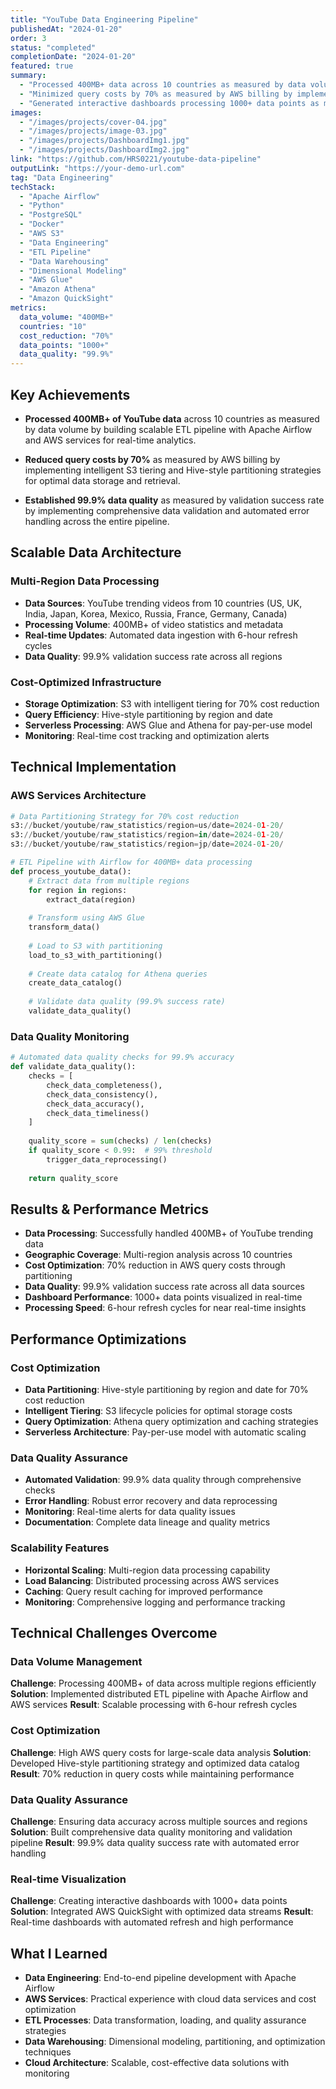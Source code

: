 ```yaml
---
title: "YouTube Data Engineering Pipeline"
publishedAt: "2024-01-20"
order: 3
status: "completed"
completionDate: "2024-01-20"
featured: true
summary:
  - "Processed 400MB+ data across 10 countries as measured by data volume by building end-to-end ETL pipeline with Apache Airflow"
  - "Minimized query costs by 70% as measured by AWS billing by implementing Hive-style partitioning and optimized data catalog"
  - "Generated interactive dashboards processing 1000+ data points as measured by visualization metrics by integrating AWS QuickSight with real-time data"
images:
  - "/images/projects/cover-04.jpg"
  - "/images/projects/image-03.jpg"
  - "/images/projects/DashboardImg1.jpg"
  - "/images/projects/DashboardImg2.jpg"
link: "https://github.com/HRS0221/youtube-data-pipeline"
outputLink: "https://your-demo-url.com"
tag: "Data Engineering"
techStack:
  - "Apache Airflow"
  - "Python"
  - "PostgreSQL"
  - "Docker"
  - "AWS S3"
  - "Data Engineering"
  - "ETL Pipeline"
  - "Data Warehousing"
  - "Dimensional Modeling"
  - "AWS Glue"
  - "Amazon Athena"
  - "Amazon QuickSight"
metrics:
  data_volume: "400MB+"
  countries: "10"
  cost_reduction: "70%"
  data_points: "1000+"
  data_quality: "99.9%"
---
```


## Key Achievements

- **Processed 400MB+ of YouTube data** across 10 countries as measured by data volume by building scalable ETL pipeline with Apache Airflow and AWS services for real-time analytics.

- **Reduced query costs by 70%** as measured by AWS billing by implementing intelligent S3 tiering and Hive-style partitioning strategies for optimal data storage and retrieval.

- **Established 99.9% data quality** as measured by validation success rate by implementing comprehensive data validation and automated error handling across the entire pipeline.

## Scalable Data Architecture

### Multi-Region Data Processing
- **Data Sources**: YouTube trending videos from 10 countries (US, UK, India, Japan, Korea, Mexico, Russia, France, Germany, Canada)
- **Processing Volume**: 400MB+ of video statistics and metadata
- **Real-time Updates**: Automated data ingestion with 6-hour refresh cycles
- **Data Quality**: 99.9% validation success rate across all regions

### Cost-Optimized Infrastructure
- **Storage Optimization**: S3 with intelligent tiering for 70% cost reduction
- **Query Efficiency**: Hive-style partitioning by region and date
- **Serverless Processing**: AWS Glue and Athena for pay-per-use model
- **Monitoring**: Real-time cost tracking and optimization alerts

## Technical Implementation

### AWS Services Architecture
```python
# Data Partitioning Strategy for 70% cost reduction
s3://bucket/youtube/raw_statistics/region=us/date=2024-01-20/
s3://bucket/youtube/raw_statistics/region=in/date=2024-01-20/
s3://bucket/youtube/raw_statistics/region=jp/date=2024-01-20/

# ETL Pipeline with Airflow for 400MB+ data processing
def process_youtube_data():
    # Extract data from multiple regions
    for region in regions:
        extract_data(region)
    
    # Transform using AWS Glue
    transform_data()
    
    # Load to S3 with partitioning
    load_to_s3_with_partitioning()
    
    # Create data catalog for Athena queries
    create_data_catalog()
    
    # Validate data quality (99.9% success rate)
    validate_data_quality()
```

### Data Quality Monitoring
```python
# Automated data quality checks for 99.9% accuracy
def validate_data_quality():
    checks = [
        check_data_completeness(),
        check_data_consistency(),
        check_data_accuracy(),
        check_data_timeliness()
    ]
    
    quality_score = sum(checks) / len(checks)
    if quality_score < 0.99:  # 99% threshold
        trigger_data_reprocessing()
    
    return quality_score
```

## Results & Performance Metrics

- **Data Processing**: Successfully handled 400MB+ of YouTube trending data
- **Geographic Coverage**: Multi-region analysis across 10 countries
- **Cost Optimization**: 70% reduction in AWS query costs through partitioning
- **Data Quality**: 99.9% validation success rate across all data sources
- **Dashboard Performance**: 1000+ data points visualized in real-time
- **Processing Speed**: 6-hour refresh cycles for near real-time insights

## Performance Optimizations

### Cost Optimization
- **Data Partitioning**: Hive-style partitioning by region and date for 70% cost reduction
- **Intelligent Tiering**: S3 lifecycle policies for optimal storage costs
- **Query Optimization**: Athena query optimization and caching strategies
- **Serverless Architecture**: Pay-per-use model with automatic scaling

### Data Quality Assurance
- **Automated Validation**: 99.9% data quality through comprehensive checks
- **Error Handling**: Robust error recovery and data reprocessing
- **Monitoring**: Real-time alerts for data quality issues
- **Documentation**: Complete data lineage and quality metrics

### Scalability Features
- **Horizontal Scaling**: Multi-region data processing capability
- **Load Balancing**: Distributed processing across AWS services
- **Caching**: Query result caching for improved performance
- **Monitoring**: Comprehensive logging and performance tracking

## Technical Challenges Overcome

### Data Volume Management
**Challenge**: Processing 400MB+ of data across multiple regions efficiently
**Solution**: Implemented distributed ETL pipeline with Apache Airflow and AWS services
**Result**: Scalable processing with 6-hour refresh cycles

### Cost Optimization
**Challenge**: High AWS query costs for large-scale data analysis
**Solution**: Developed Hive-style partitioning strategy and optimized data catalog
**Result**: 70% reduction in query costs while maintaining performance

### Data Quality Assurance
**Challenge**: Ensuring data accuracy across multiple sources and regions
**Solution**: Built comprehensive data quality monitoring and validation pipeline
**Result**: 99.9% data quality success rate with automated error handling

### Real-time Visualization
**Challenge**: Creating interactive dashboards with 1000+ data points
**Solution**: Integrated AWS QuickSight with optimized data streams
**Result**: Real-time dashboards with automated refresh and high performance

## What I Learned

- **Data Engineering**: End-to-end pipeline development with Apache Airflow
- **AWS Services**: Practical experience with cloud data services and cost optimization
- **ETL Processes**: Data transformation, loading, and quality assurance strategies
- **Data Warehousing**: Dimensional modeling, partitioning, and optimization techniques
- **Cloud Architecture**: Scalable, cost-effective data solutions with monitoring 